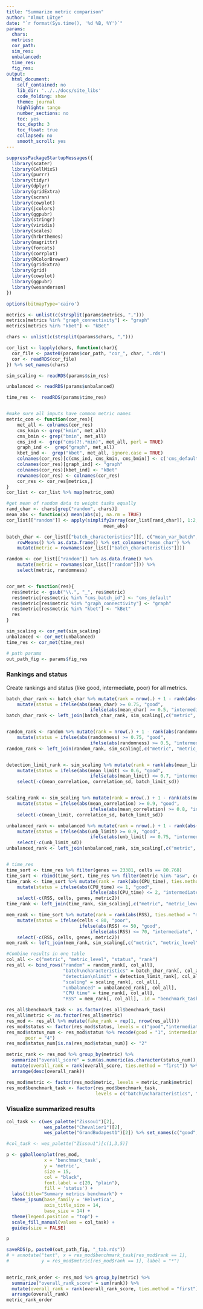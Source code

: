 ```yaml
---
title: "Summarize metric comparison"
author: "Almut Lütge"
date: "`r format(Sys.time(), '%d %B, %Y')`"
params:
  chars:
  metrics:
  cor_path:
  sim_res:
  unbalanced:
  time_res:
  fig_res:
output:
  html_document:
    self_contained: no
    lib_dir: '../../docs/site_libs'
    code_folding: show
    theme: journal
    highlight: tango
    number_sections: no
    toc: yes
    toc_depth: 3
    toc_float: true
    collapsed: no
    smooth_scroll: yes
---
```


```r
suppressPackageStartupMessages({
  library(scater)
  library(CellMixS)
  library(purrr)
  library(tidyr)
  library(dplyr)
  library(gridExtra)
  library(scran)
  library(cowplot)
  library(jcolors)
  library(ggpubr)
  library(stringr)
  library(viridis)
  library(scales)
  library(hrbrthemes)
  library(magrittr)
  library(forcats)
  library(corrplot)
  library(RColorBrewer)
  library(gridExtra)
  library(grid)
  library(cowplot)
  library(ggpubr)
  library(wesanderson)
})

options(bitmapType='cairo')
```



```r
metrics <- unlist(c(strsplit(params$metrics, ",")))
metrics[metrics %in% "graph_connectivity"] <- "graph"
metrics[metrics %in% "kbet"] <- "kBet"

chars <- unlist(c(strsplit(params$chars, ",")))

cor_list <- lapply(chars, function(char){
  cor_file <- paste0(params$cor_path, "cor_", char, ".rds")
  cor <- readRDS(cor_file)
}) %>% set_names(chars)

sim_scaling <- readRDS(params$sim_res)

unbalanced <- readRDS(params$unbalanced)

time_res <-  readRDS(params$time_res)


#make sure all imputs have common metric names
metric_com <- function(cor_res){
    met_all <- colnames(cor_res)
    cms_kmin <- grep("kmin", met_all)
    cms_bmin <- grep("bmin", met_all)
    cms_ind <-  grep("cms(?!.*min)", met_all, perl = TRUE)
    graph_ind <-  grep("graph", met_all)
    kbet_ind <-  grep("kbet", met_all, ignore.case = TRUE)
    colnames(cor_res)[c(cms_ind, cms_kmin, cms_bmin)] <- c('cms_default', 'cms_kmin', 'cms_bmin')
    colnames(cor_res)[graph_ind] <- "graph"
    colnames(cor_res)[kbet_ind] <- "kBet"
    rownames(cor_res) <- colnames(cor_res)
    cor_res <- cor_res[metrics,]
}
cor_list <- cor_list %>% map(metric_com)

#get mean of random data to weight tasks equally
rand_char <- chars[grep("random", chars)]
mean_abs <- function(x) mean(abs(x), na.rm = TRUE)
cor_list[["random"]] <- apply(simplify2array(cor_list[rand_char]), 1:2, 
                                    mean_abs)

batch_char <- cor_list[["batch_characteristics"]][, c("mean_var_batch", "mean_de_genes")] %>% 
    rowMeans() %>% as.data.frame() %>% set_colnames("mean_char") %>% 
    mutate(metric = rownames(cor_list[["batch_characteristics"]]))

random <- cor_list[["random"]] %>% as.data.frame() %>% 
    mutate(metric = rownames(cor_list[["random"]])) %>% 
    select(metric, randomness)


cor_met <- function(res){
  res$metric <- gsub("\\.", "_", res$metric)
  res$metric[res$metric %in% "cms_batch_id"] <- "cms_default"
  res$metric[res$metric %in% "graph_connectivity"] <- "graph"
  res$metric[res$metric %in% "kbet"] <- "kBet"
  res
}

sim_scaling <- cor_met(sim_scaling)
unbalanced <- cor_met(unbalanced)
time_res <- cor_met(time_res)

# path params
out_path_fig <- params$fig_res

```

### Rankings and status
Create rankings and status (like good, intermediate, poor) for all metrics.

```r
batch_char_rank <- batch_char %>% mutate(rank = nrow(.) + 1 - rank(abs(mean_char), ties.method = "max")) %>% 
    mutate(status = ifelse(abs(mean_char) >= 0.75, "good", 
                               ifelse(abs(mean_char) >= 0.5, "intermediate", "poor")))
batch_char_rank <- left_join(batch_char_rank, sim_scaling[,c("metric", "metric_level")])


random_rank <- random %>% mutate(rank = nrow(.) + 1 - rank(abs(randomness), ties.method = "max")) %>% 
    mutate(status = ifelse(abs(randomness) >= 0.75, "good", 
                               ifelse(abs(randomness) >= 0.5, "intermediate", "poor")))
random_rank <- left_join(random_rank, sim_scaling[,c("metric", "metric_level")])


detection_limit_rank <- sim_scaling %>% mutate(rank = rank(abs(mean_limit), ties.method = "min")) %>% 
    mutate(status = ifelse(abs(mean_limit) <= 0.6, "good", 
                               ifelse(abs(mean_limit) <= 0.7, "intermediate", "poor"))) %>% 
    select(-c(mean_correlation, correlation_sd, batch_limit_sd))


scaling_rank <- sim_scaling %>% mutate(rank = nrow(.) + 1 - rank(abs(mean_correlation), ties.method = "max")) %>% 
    mutate(status = ifelse(abs(mean_correlation) >= 0.9, "good", 
                               ifelse(abs(mean_correlation) >= 0.8, "intermediate", "poor"))) %>% 
    select(-c(mean_limit, correlation_sd, batch_limit_sd))

unbalanced_rank <- unbalanced %>% mutate(rank = nrow(.) + 1 - rank(abs(unb_limit), ties.method = "max")) %>% 
    mutate(status = ifelse(abs(unb_limit) >= 0.9, "good", 
                               ifelse(abs(unb_limit) >= 0.75, "intermediate", "poor"))) %>% 
    select(-c(unb_limit_sd))
unbalanced_rank <- left_join(unbalanced_rank, sim_scaling[,c("metric", "metric_level")])


# time_res
time_sort <- time_res %>% filter(genes == 23381, cells == 80.768)
time_sort <- rbind(time_sort, time_res %>% filter(metric %in% "asw", cells == 64.614))
time_rank <- time_sort %>% mutate(rank = rank(abs(CPU_time), ties.method = "max")) %>% 
    mutate(status = ifelse(abs(CPU_time) <= 1, "good", 
                               ifelse(abs(CPU_time) <= 2, "intermediate", "poor"))) %>% 
    select(-c(RSS, cells, genes, metric2))
time_rank <- left_join(time_rank, sim_scaling[,c("metric", "metric_level")])

mem_rank <- time_sort %>% mutate(rank = rank(abs(RSS), ties.method = "max")) %>% 
    mutate(status = ifelse(cells < 80, "poor", 
                           ifelse(abs(RSS) <= 50, "good", 
                               ifelse(abs(RSS) <= 70, "intermediate", "poor")))) %>% 
    select(-c(RSS, cells, genes, metric2))
mem_rank <- left_join(mem_rank, sim_scaling[,c("metric", "metric_level")])

#Combine results in one table
col_all <- c("metric", "metric_level", "status", "rank")
res_all <- bind_rows("random" = random_rank[, col_all],
                     "batch\ncharacteristics" = batch_char_rank[, col_all],
                     "detection\nlimit" = detection_limit_rank[, col_all],
                     "scaling" = scaling_rank[, col_all],
                     "unbalanced" = unbalanced_rank[, col_all], 
                     "CPU time" = time_rank[, col_all], 
                     "RSS" = mem_rank[, col_all], .id = "benchmark_task")

res_all$benchmark_task <- as.factor(res_all$benchmark_task)
res_all$metric <- as.factor(res_all$metric)
res_mod <- res_all %>% mutate(fake_rank = rep(1, nrow(res_all)))
res_mod$status <- factor(res_mod$status, levels = c("good","intermediate", "poor"))
res_mod$status_num <- res_mod$status %>% recode(good = "1", intermediate = "2",
       poor = "4")
res_mod$status_num[is.na(res_mod$status_num)] <- "2"

metric_rank <- res_mod %>% group_by(metric) %>% 
  summarize("overall_score" = sum(as.numeric(as.character(status_num)), na.rm = TRUE)) %>% 
  mutate(overall_rank = rank(overall_score, ties.method = "first")) %>% 
  arrange(desc(overall_rank))

res_mod$metric <- factor(res_mod$metric, levels = metric_rank$metric)
res_mod$benchmark_task <- factor(res_mod$benchmark_task, 
                                 levels = c("batch\ncharacteristics", "random", "detection\nlimit", "scaling", "unbalanced", "CPU time", "RSS"))

```

### Visualize summarized results
```r
col_task <- c(wes_palette("Zissou1")[2],
              wes_palette("Chevalier1")[2], 
              wes_palette("GrandBudapest1")[2]) %>% set_names(c("good","intermediate", "poor"))

#col_task <- wes_palette("Zissou1")[c(1,3,5)]

p <- ggballoonplot(res_mod,
              x = 'benchmark_task',
              y = 'metric',
              size = 15,
              col = "black",
              font.label = c(20, "plain"),
              fill = 'status') + 
  labs(title="Summary metrics benchmark") +
  theme_ipsum(base_family = 'Helvetica',
              axis_title_size = 14,
              base_size = 14) +
  theme(legend.position = "top") + 
  scale_fill_manual(values = col_task) + 
  guides(size = FALSE) 

p

saveRDS(p, paste0(out_path_fig, "_tab.rds"))
# + annotate("text", x = res_mod$benchmark_task[res_mod$rank == 1],
#            y = res_mod$metric[res_mod$rank == 1], label = "*")
  

metric_rank_order <- res_mod %>% group_by(metric) %>% 
  summarize("overall_rank_score" = sum(rank)) %>% 
  mutate(overall_rank = rank(overall_rank_score, ties.method = "first")) %>% 
  arrange(overall_rank)
metric_rank_order

```


